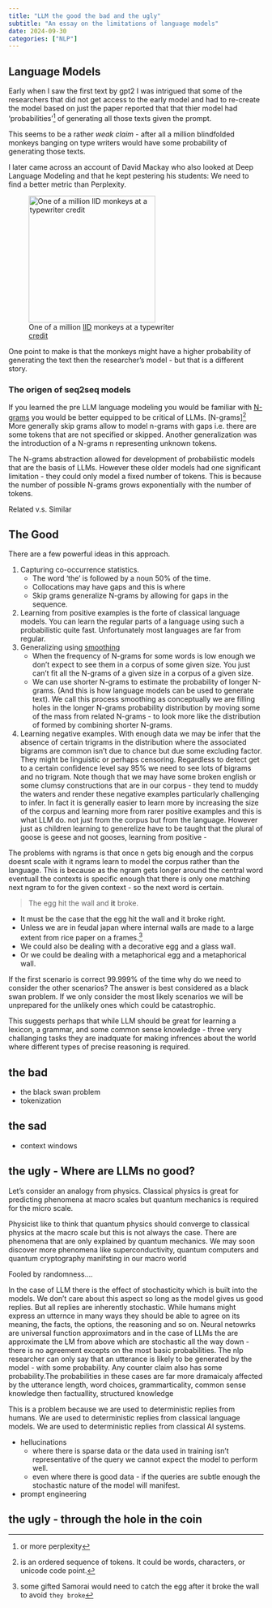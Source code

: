 ```yaml
---
title: "LLM the good the bad and the ugly"
subtitle: "An essay on the limitations of language models"
date: 2024-09-30
categories: ["NLP"] 
---
```


## Language Models 

Early when I saw the first text by gpt2 I was intrigued that some of the researchers that did not get access to the early model and had to re-create the  model based on just the paper reported that that thier model had 'probabilities'^[or more perplexity]  of generating all those texts given the prompt.

This seems to be a rather *weak claim* - after all a million blindfolded  monkeys banging on type writers would have some probability of generating those texts. 

I later came across an account of David Mackay who also looked at Deep Language Modeling and that he kept pestering his students: We need to find a better metric than Perplexity. 

::: {.column-margin}

![One of a million [IID](https://en.wikipedia.org/wiki/Independent_and_identically_distributed_random_variables) monkeys at a typewriter <br> [credit](https://commons.wikimedia.org/wiki/File:Chimpanzee_seated_at_typewriter.jpg)](Chimpanzee_seated_at_typewriter.jpg){width=250 fig-align="left"}

:::

One point to make is that the monkeys might have a higher probability of generating the text then the researcher's model - but that is a different story.

### The origen of seq2seq models

If you learned the pre LLM language modeling you would be familiar with [N-grams](https://en.wikipedia.org/wiki/N-gram) you would be better equipped to be critical of LLMs. [N-grams]^[is an ordered sequence of tokens. It could be words, characters, or unicode code point.] More generally skip grams allow to model n-grams with gaps i.e. there are some tokens that are not specified or skipped. Another generalization was the introduction of a N-grams n representing unknown tokens.

The N-grams abstraction allowed for development of probabilistic models that are the basis of LLMs.
However these older models had one significant limitation - they could only model a fixed number of tokens. This is because the number of possible N-grams grows exponentially with the number of tokens.

Related v.s. Similar 

## The Good 

There are a few powerful ideas in this approach. 

1. Capturing co-occurrence statistics.
    - The word 'the' is followed by a noun 50% of the time. 
    - Collocations may have gaps and this is where 
    - Skip grams generalize N-grams by allowing for gaps in the sequence.
2. Learning from positive examples is the forte of classical language models. You can learn the regular parts of a language using such a probabilistic quite fast. Unfortunately most languages are far from regular.
3. Generalizing using [smoothing](https://en.wikipedia.org/wiki/Smoothing)
   - When the frequency of N-grams for some words is low enough we don't expect to see them in a corpus of some given size. You just can't fit all the N-grams  of a given size in a corpus of a given size.
   - We can use shorter N-grams to estimate the probability of longer N-grams. (And this is how language models can be used to generate text). We call this process smoothing as conceptually we are filling holes in the longer N-grams probability distribution by moving some of the mass from related N-grams - to look more like the distribution of formed by combining shorter N-grams.
4. Learning negative examples. With enough data we may be infer that the absence of certain trigrams in the distribution where the associated bigrams are common  isn't due to chance but due some excluding factor. They might be linguistic
or perhaps censoring. Regardless to detect get to a certain confidence level say 95% we need to see lots of bigrams and no trigram. Note though that we may have some broken english or some clumsy constructions that are in our corpus - they 
tend to muddy the waters and render these negative examples particularly challenging to infer. In fact it is generally easier to learn more by increasing the size of the corpus and learning more from rarer positive examples and this is 
what LLM do.
not just from the corpus but from the language. However just as children learning to generelize have to be taught that the plural of goose is geese and not gooses, learning from positive  - 

The problems with ngrams is that once n gets big enough and the corpus doesnt scale with it 
ngrams learn to model the corpus rather than the language. This is because as the ngram gets longer
around the central word eventuall the contexts is specific enough that there is only one 
matching next ngram to for the given context - so the next word is certain. 

> The egg hit the wall and **it** broke.

- It must be the case that the egg hit the wall and it broke right.
- Unless we are in feudal japan where internal walls are made to a large extent from rice paper on a frames.^[some gifted Samorai would need to catch the egg after it broke the wall to avoid `they broke`]
- We could also be dealing with a decorative egg and a glass wall.
- Or we could be dealing with a metaphorical egg and a metaphorical wall.

If the first scenario is correct 99.999% of the time why do we need to consider the other scenarios?
The answer is best considered as a black swan problem. If we only consider the most likely scenarios we will be unprepared for the unlikely ones which could be catastrophic.

This suggests perhaps that while LLM should be great for learning a lexicon, a grammar, and some common sense knowledge - three very challanging tasks they are inadquate for making
infrences about the world where different types of precise reasoning is required.

## the bad

- the black swan problem
- tokenization 



## the sad 

- context windows


## the ugly - Where are LLMs no good?

Let's consider an analogy from physics. Classical physics is great for predicting phenomena at macro scales but quantum mechanics is required for the micro scale.

Physicist like to think that quantum physics should converge to classical physics at the macro scale but this is not always the case. There are phenomena that are only explained by quantum mechanics.
We may soon discover more phenomena like superconductivity, quantum computers and quantum cryptography manifsting in our macro world

Fooled by randomness....

In the case of LLM there is the effect of stochasticity which is built into the models. We don't care about this aspect so long as the model gives us good replies. But all replies are 
inherently stochastic. While humans might express an utternce in many ways they should be able to agree on its meaning, the facts, the options, the reasoning and so on.
Neural netowrks are universal function approximators and in the case of LLMs the are approximate the LM from above which are stochastic all the way down - there is no agreement excepts on the most basic probabilities.
The nlp researcher can only say that an utterance is likely to be generated by the model - with some probability. Any counter claim also has some probability.The probabilities in these cases are far more dramaicaly affected by
the utterance length, word choices, grammarticality, common sense knowledge then factuallity, structured knowledge 

This is a problem because we are used to deterministic replies from humans. We are used to deterministic replies from classical language models. We are used to deterministic replies from classical AI systems.

- hellucinations
  - where there is sparse data or the data used in training isn't representative of the query we cannot expect the model to perform well.
  - even where there is good data - if the queries are subtle enough the stochastic nature of the model will manifest.

- prompt engineering


## the ugly - through the hole in the coin

